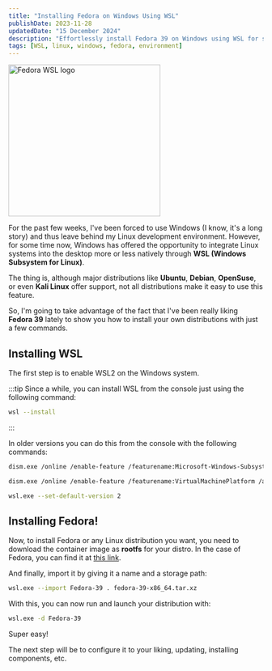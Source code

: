 ```yaml
---
title: "Installing Fedora on Windows Using WSL"
publishDate: 2023-11-28
updatedDate: "15 December 2024"
description: "Effortlessly install Fedora 39 on Windows using WSL for seamless integration between Windows and Linux environments"
tags: [WSL, linux, windows, fedora, environment]
---
```


<div className="flex justify-center">
    <Image src={picture} alt="Fedora WSL logo" width="300px"/>
</div>

For the past few weeks, I've been forced to use Windows (I know, it's a long story) and thus leave behind my Linux development environment. However, for some time now, Windows has offered the opportunity to integrate Linux systems into the desktop more or less natively through **WSL (Windows Subsystem for Linux)**.

The thing is, although major distributions like **Ubuntu**, **Debian**, **OpenSuse**, or even **Kali Linux** offer support, not all distributions make it easy to use this feature.

So, I'm going to take advantage of the fact that I've been really liking **Fedora 39** lately to show you how to install your own distributions with just a few commands.

## Installing WSL

The first step is to enable WSL2 on the Windows system.

:::tip
Since a while, you can install WSL from the console just using the following command:

```bash
wsl --install
```
:::

In older versions you can do this from the console with the following commands:

```bash
dism.exe /online /enable-feature /featurename:Microsoft-Windows-Subsystem-Linux /all /norestart
```

```bash
dism.exe /online /enable-feature /featurename:VirtualMachinePlatform /all /norestart
```

```bash
wsl.exe --set-default-version 2
```

## Installing Fedora!

Now, to install Fedora or any Linux distribution you want, you need to download the container image as **rootfs** for your distro. In the case of Fedora, you can find it at [this link](https://github.com/fedora-cloud/docker-brew-fedora/blob/39/x86_64/fedora-39-x86_64.tar.xz).

And finally, import it by giving it a name and a storage path:

```bash
wsl.exe --import Fedora-39 . fedora-39-x86_64.tar.xz
```

With this, you can now run and launch your distribution with:

```bash
wsl.exe -d Fedora-39
```

Super easy!

The next step will be to configure it to your liking, updating, installing components, etc.